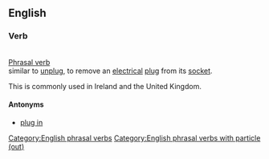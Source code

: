 ==English==

===Verb===
{{head|en|verb|head=[[plug]] [[out]]}}

<br>
[[English_phrasal_verbs|Phrasal verb]] 
<br>similar to [[unplug]], to remove an [[electrical]] [[plug]] from its [[socket]].

This is commonly used in Ireland and the United Kingdom.

====Antonyms====
* [[plug in]]

[[Category:English phrasal verbs]]
[[Category:English phrasal verbs with particle (out)]]